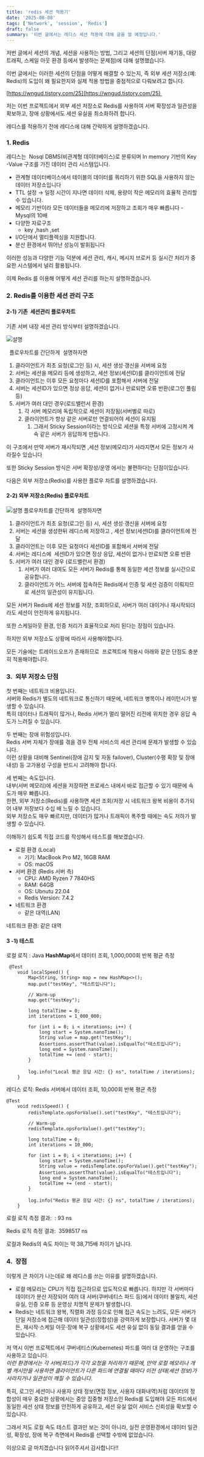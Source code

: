 ```yaml
---
title: 'redis 세션 적용기'
date: '2025-08-08'
tags: ['Network', 'session', 'Redis']
draft: false
summary: '이번 글에서는 레디스 세션 적용에 대해 글을 쓸 예정입니다.'
---
```


저번 글에서 세션의 개념, 세션을 사용하는 방법, 그리고 세션의 단점(서버 재기동, 대량 트래픽, 스케일 아웃 환경 등에서 발생하는 문제점)에 대해 설명했습니다.

이번 글에서는 이러한 세션의 단점을 어떻게 해결할 수 있는지, 즉 외부 세션 저장소(예: Redis)의 도입이 왜 필요한지와 실제 적용 방법을 중점적으로 다뤄보려고 합니다.

[https://wngud.tistory.com/25](https://wngud.tistory.com/25) 

저는 이번 프로젝트에서 외부 세션 저장소로 Redis를 사용하여 서버 확장성과 일관성을 확보하고, 장애 상황에서도 세션 유실을 최소화하려 합니다.

레디스를 적용하기 전에 레디스에 대해 간략하게 설명하겠습니다.

### 1\. Redis

레디스는  Nosql DBMS(비관계형 데이터베이스)로 분류되며 In memory 기반의 Key -Value 구조를 가진 데이터 관리 시스템입니다.

- 관계형 데이터베이스에서 테이블의 데이터를 쿼리하기 위한 SQL을 사용하지 않는 데이터 저장소입니다
- TTL 설정 → 일정 시간이 지나면 데이터 삭제, 용량이 작은 메모리의 효율적 관리할 수 있습니다.
- 메모리 기반이라 모든 데이터들을 메모리에 저장하고 조회가 매우 빠릅니다 - Mysql의 10배
- 다양한 자료구조
  - key ,hash ,set
- I/O단에서 멀티플렉싱을 지원합니다.
- 분산 환경에서 뛰어난 성능이 발휘됩니다

이러한 성능과 다양한 기능 덕분에 세션 관리, 캐시, 메시지 브로커 등 실시간 처리가 중요한 시스템에서 널리 활용됩니다.

이제 Redis 를 이용해 어떻게 세션 관리를 하는지 설명하겠습니다.

### 2\. Redis를 이용한 세션 관리 구조

#### 2-1) 기존  세션관리 플로우차트 

기존 서버 내장 세션 관리 방식부터 설명하겠습니다.

![설명](/static/images/기본시퀀스다이어그램.png)

  플로우차트를 간단하게  설명하자면

1.  클라이언트가 최초 요청(로그인 등) 시, 세션 생성·갱신을 서버에 요청
2.  서버는 세션을 메모리 등에 생성하고, 세션 정보(세션ID)를 클라이언트에 전달
3.  클라이언트는 이후 모든 요청마다 세션ID를 포함해서 서버에 전달
4.  서버는 세션ID가 있으면 정상 응답, 세션이 없거나 만료되면 오류 반환(로그인 풀림 등)
5.  서버가 여러 대인 경우(로드밸런서 환경)
    1.  각 서버 메모리에 독립적으로 세션이 저장됨(서버별로 따로)
    2.  클라이언트가 항상 같은 서버로만 연결되어야 세션이 유지됨
        1.  그래서 Sticky Session이라는 방식으로 세션을 특정 서버에 고정시켜 계속 같은 서버가 응답하게 만듭니다.

이 구조에서 만약 서버가 재시작되면 ,세션 정보(메모리)가 사라지면서 모든 정보가 사라질수 있습니다

또한 Sticky Session 방식은 서버 확장성/운영 에서는 불편하다는 단점이있습니다.

다음은 외부 저장소(Redis)를 사용한 플로우 차트를 설명하겠습니다.

#### 2-2) 외부 저장소(Redis) 플로우차트 

![설명](/static/images/레디스시퀀스다이어그램.png)
플로우차트를 간단하게  설명하자면

1.  클라이언트가 최초 요청(로그인 등) 시, 세션 생성·갱신을 서버에 요청
2.  서버는 세션을 생성한뒤 레디스에 저장하고 , 세션 정보(세션ID)를 클라이언트에 전달
3.  클라이언트는 이후 모든 요청마다 세션ID를 포함해서 서버에 전달
4.  서버는 레디스에  세션ID가 있으면 정상 응답, 세션이 없거나 만료되면 오류 반환
5.  서버가 여러 대인 경우 (로드밸런서 환경)
    1.  서버가 여러 대여도 모든 서버가 Redis를 통해 동일한 세션 정보를 실시간으로 공유합니다.
    2.  클라이언트가 어느 서버에 접속하든 Redis에서 인증 및 세션 검증이 이뤄지므로 세션의 일관성이 유지됩니다.

모든 서버가 Redis에 세션 정보를 저장, 조회하므로, 서버가 여러 대이거나 재시작되더라도 세션이 안전하게 유지됩니다.

또한 스케일아웃 환경, 인증 처리가 효율적으로 처리 된다는 장점이 있습니다.

하지만 외부 저장소도 상황에 따라서 사용해야합니다.

모든 기술에는 트레이드오프가 존재하므로  프로젝트에 적용시 아래와 같은 단점도 충분히 적용해야합니다.

### 3.  외부 저장소 단점

첫 번째는 네트워크 비용입니다.  
서버와 Redis가 별도의 네트워크로 통신하기 때문에, 네트워크 병목이나 레이턴시가 발생할 수 있습니다.  
특히 데이터나 트래픽이 많거나, Redis 서버가 멀리 떨어진 리전에 위치한 경우 응답 속도가 느려질 수 있습니다.

두 번째는 장애 위험성입니다.  
Redis 서버 자체가 장애를 겪을 경우 전체 서비스의 세션 관리에 문제가 발생할 수 있습니다.  
이런 상황을 대비해 Sentinel(장애 감지 및 자동 failover), Cluster(수평 확장 및 장애 내성) 등 고가용성 구성을 반드시 고려해야 합니다.

세 번째는 속도입니다.  
내부(서버 메모리)에 세션을 저장하면 프로세스 내에서 바로 접근할 수 있기 때문에 속도가 매우 빠릅니다.  
한편, 외부 저장소(Redis)를 사용하면 세션 조회/저장 시 네트워크 왕복 비용이 추가되어 내부 저장보다 수십 배 느릴 수 있습니다.  
외부 저장소도 매우 빠르지만, 데이터가 많거나 트래픽이 폭주할 때에는 속도 저하가 발생할 수 있습니다.

이해하기 쉽도록 직접 코드를 작성해서 테스트를 해보겠습니다.

- 로컬 환경 (Local)
  - 기기: MacBook Pro M2, 16GB RAM
  - OS: macOS
- 서버 환경 (Redis 서버 측)
  - CPU: AMD Ryzen 7 7840HS
  - RAM: 64GB
  - OS: Ubnutu 22.04
  - Redis Version: 7.4.2
- 네트워크 환경
  - 같은 대역(LAN)

네트워크 환경: 같은 대역 

#### 3 -1) 테스트

로컬 로직 : Java **HashMap**에서 데이터 조회, 1,000,000회 반복 평균 측정

```
 @Test
    void localSpeed() {
        Map<String, String> map = new HashMap<>();
        map.put("testKey", "테스트입니다");

        // Warm-up
        map.get("testKey");

        long totalTime = 0;
        int iterations = 1_000_000;

        for (int i = 0; i < iterations; i++) {
            long start = System.nanoTime();
            String value = map.get("testKey");
            Assertions.assertThat(value).isEqualTo("테스트입니다");
            long end = System.nanoTime();
            totalTime += (end - start);
        }

        log.info("Local 평균 응답 시간: {} ns", totalTime / iterations);
    }
```

레디스 로직: Redis 서버에서 데이터 조회, 10,000회 반복 평균 측정

```
@Test
    void redisSpeed() {
        redisTemplate.opsForValue().set("testKey", "테스트입니다");

        // Warm-up
        redisTemplate.opsForValue().get("testKey");

        long totalTime = 0;
        int iterations = 10_000;

        for (int i = 0; i < iterations; i++) {
            long start = System.nanoTime();
            String value = redisTemplate.opsForValue().get("testKey");
            Assertions.assertThat(value).isEqualTo("테스트입니다");
            long end = System.nanoTime();
            totalTime += (end - start);
        }

        log.info("Redis 평균 응답 시간: {} ns", totalTime / iterations);
    }
```

로컬 로직 측정 결과:  : 93 ns

Redis 로직 측정 결과:  3598517 ns

로컬과 Redis의 속도 차이는 약 38,715배 차이가 납니다.

### 4.  장점

이렇게 큰 차이가 나는데로 왜 레디스를 쓰는 이유를 설명하겠습니다.

- 로컬 메모리는 CPU가 직접 접근하므로 압도적으로 빠릅니다. 하지만 각 서버마다 데이터가 분산 저장되어 여러 대 서버(쿠버네티스 파드 등)에서 데이터 불일치, 세션 유실, 인증 오류 등 운영상 치명적 문제가 발생합니다.
- Redis는 네트워크 왕복, 직렬화 과정 등으로 인해 접근 속도는 느려도, 모든 서버가 단일 저장소에 접근해 데이터 일관성(정합성)을 강력하게 보장합니다. 서버가 몇 대든, 재시작·스케일 아웃·장애 복구 상황에서도 세션 유실 없이 동일 결과를 얻을 수 있습니다.

저 역시 이번 프로젝트에서 쿠버네티스(Kubernetes) 파드를 여러 대 운영하는 구조를 사용하고 있습니다.  
_이런 환경에서는 각 서버(파드)가 각각 요청을 처리하기 때문에, 만약 로컬 메모리나 개별 캐시만을 사용하면 클라이언트가 다른 파드에 연결될 때마다 이전 상태(세션 정보)가 사라지거나 일관성이 깨질 수 있습니다_.

특히, 로그인 세션이나 사용자 상태 정보(면접 정보, 사용자 대화내역)처럼 데이터의 정합성이 매우 중요한 상황에서는 중앙 집중형 저장소인 Redis를 도입해야 모든 파드에서 동일한 세션 상태 정보를 안전하게 공유하고, 세션 유실 없이 서비스 신뢰성을 확보할 수 있습니다.

그래서 저도 로컬 속도 테스트 결과만 보는 것이 아니라, 실전 운영환경에서 데이터 일관성, 확장성, 장애 복구 측면에서 Redis를 선택할 수밖에 없었습니다.

이상으로 글 마치겠습니다 읽어주셔서 감사합니다!!
